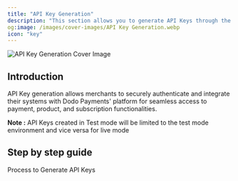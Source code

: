 ```yaml
---
title: "API Key Generation"
description: "This section allows you to generate API Keys through the Dashboard"
og:image: /images/cover-images/API Key Generation.webp
icon: "key"
---
```

<Frame>
    <img src="/images/cover-images/API Key Generation.webp" alt="API Key Generation Cover Image"/>
</Frame>

## Introduction

API Key generation allows merchants to securely authenticate and integrate their systems with Dodo Payments' platform for seamless access to payment, product, and subscription functionalities.

**Note :** API Keys created in Test mode will be limited to the test mode environment and vice versa for live mode

## Step by step guide

<Card title="API Key Generation" horizontal icon="key" href="/guides/api-key-generation">Process to Generate API Keys</Card>